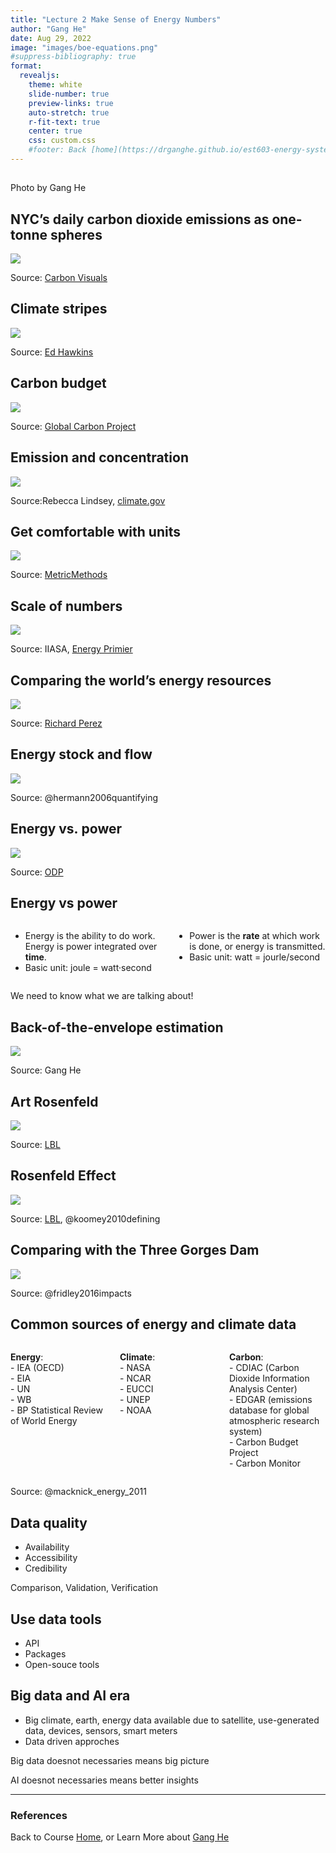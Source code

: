 ```yaml
---
title: "Lecture 2 Make Sense of Energy Numbers"
author: "Gang He"
date: Aug 29, 2022
image: "images/boe-equations.png"
#suppress-bibliography: true
format:
  revealjs:
    theme: white
    slide-number: true
    preview-links: true
    auto-stretch: true
    r-fit-text: true
    center: true
    css: custom.css
    #footer: Back [home](https://drganghe.github.io/est603-energy-systems-analysis-2022-fall/)
---
```


## {background-color="black" background-image="./images/one-ton-co2.jpg"}

::: footer
Photo by Gang He
:::


## NYC's daily carbon dioxide emissions as one-tonne spheres

![](images/nyc-daily-carbon-emission.jpeg){fig-align="center"}

::: footer
Source: [Carbon Visuals](https://www.flickr.com/photos/carbonquilt/8112404383)
:::


## Climate stripes

![](images/GLOBE-1850-2021-MO-barslabel.png){fig-align="center"}

::: footer
Source: [Ed Hawkins](https://showyourstripes.info/c/globe)
:::


## Carbon budget

![](images/system-carbon-budget.png){fig-align="center"}

::: footer
Source: [Global Carbon Project](https://www.globalcarbonaproject.org/global/images/carbonbudget/Infographic_Emissions2021.pdf)
:::

## Emission and concentration

![](images/emissions_vs_concentrations_1751-2021.png){fig-align="center"}

::: footer
Source:Rebecca Lindsey, [climate.gov](https://www.climate.gov/news-features/understanding-climate/climate-change-atmospheric-carbon-dioxide)
:::


## Get comfortable with units

![](images/energy-units.png){fig-align="center"}

::: footer
Source: [MetricMethods](https://www.metricmethods.com/SIcharts/energy.pdf)
:::


## Scale of numbers

![](images/energy-units-scale.png){fig-align="center"}

::: footer
Source: IIASA, [Energy Primier](https://previous.iiasa.ac.at/web/home/research/Flagship-Projects/Global-Energy-Assessment/GEA_Chapter1.pdf)
:::


## Comparing the world's energy resources

![](images/perez-planetary-energy.png){fig-align="center"}

::: footer
Source: [Richard Perez](http://asrc.albany.edu/people/faculty/perez/)
:::


## Energy stock and flow

![](images/energy-stock-flow.png){fig-align="center"}

::: footer
Source: @hermann2006quantifying 
:::


## Energy vs. power

![](images/Power-vs-Energy.png){fig-align="center"}

::: footer
Source: [ODP](https://www.ourdailyplanet.com/story/explain-it-to-me-energy-vs-power/)
:::


## Energy vs power
::: columns
::: {.column width="50%"}
- Energy is the ability to do work. Energy is power integrated over **time**.
- Basic unit: joule = watt<span>&#183;</span>second
:::

::: {.column width="50%"}
- Power is the **rate** at which work is done, or energy is transmitted.
- Basic unit: watt = jourle/second
:::
:::

We need to know what we are talking about!

## Back-of-the-envelope estimation

![](images/boe-equations.png){fig-align="center"}

::: footer
Source: Gang He
:::


## Art Rosenfeld

![](images/art-rosenfeld.jpeg){fig-align="center"}

::: footer
Source: [LBL](https://artrosenfeld.lbl.gov/)
:::

## Rosenfeld Effect

![](images/art-rosenfeld-effect.png){fig-align="center"}

::: footer
Source: [LBL](https://newscenter.lbl.gov/2017/01/27/art-rosenfeld-californias-godfather-energy-efficiency-90/), @koomey2010defining 
:::

## Comparing with the Three Gorges Dam

![](images/AnnualElectricitySavingsfrom2010-2013MEPS.png){fig-align="center"}

::: footer
Source: @fridley2016impacts 
:::


## Common sources of energy and climate data {.smaller}

::: columns
::: {.column width="33%"}
**Energy**:   
- IEA (OECD)  
- EIA  
- UN  
- WB  
- BP Statistical Review of World Energy 
:::

::: {.column width="33%"}
**Climate**:   
- NASA  
- NCAR  
- EUCCI  
- UNEP  
- NOAA  
:::

::: {.column width="33%"}
**Carbon**:   
- CDIAC (Carbon Dioxide Information Analysis Center)  
- EDGAR (emissions database for global atmospheric research system)  
- Carbon Budget Project  
- Carbon Monitor
:::
:::

::: footer
Source: @macknick_energy_2011 
:::

## Data quality

- Availability  
- Accessibility  
- Credibility  

Comparison, Validation, Verification

## Use data tools

- API  
- Packages   
- Open-souce tools

## Big data and AI era

- Big climate, earth, energy data available due to satellite, use-generated data, devices, sensors, smart meters
- Data driven approches

Big data doesnot necessaries means big picture   

AI doesnot necessaries means better insights

---
### References

::: {#refs}
:::

::: footer
Back to Course [Home](https://drganghe.github.io/est603-energy-systems-analysis-2022-fall/), or Learn More about [Gang He](https://drganghe.github.io)
:::